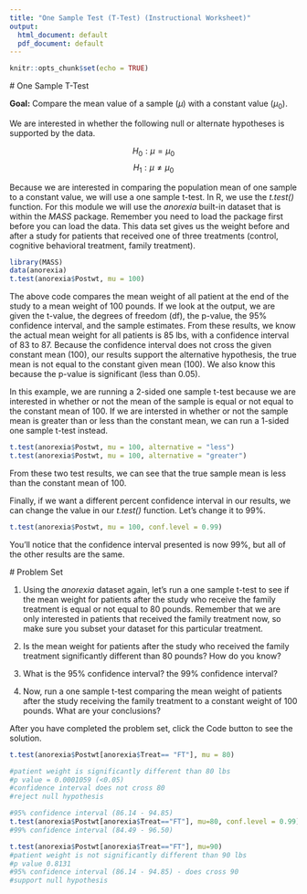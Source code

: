 ---
title: "One Sample Test (T-Test) (Instructional Worksheet)"
output:
  html_document: default
  pdf_document: default
---

```{r setup, include=FALSE}
knitr::opts_chunk$set(echo = TRUE)
```

<script src="hideOutput.js"></script>

<link rel="stylesheet" type="text/css" href="fold.css">

#\textcolor{blue}{1.1} One Sample T-Test

**Goal:** Compare the mean value of a sample ($\mu$) with a constant value ($\mu_0$). 

We are interested in whether the following null or alternate hypotheses is supported by the data.

$$H_0: \mu = \mu_0$$
$$H_1: \mu \ne \mu_0$$

Because we are interested in comparing the population mean of one sample to a constant value, we will use a one sample t-test. In R, we use the *t.test()* function. 
For this module we will use the *anorexia* built-in dataset that is within the *MASS* package. Remember you need to load the package first before you can load the data. This data set gives us the weight before and after a study for patients that received one of three treatments (control, cognitive behavioral treatment, family treatment).

```{r eval = FALSE}
library(MASS)
data(anorexia)
t.test(anorexia$Postwt, mu = 100)
```

The above code compares the mean weight of all patient at the end of the study to a mean weight of 100 pounds. If we look at the output, we are given the t-value, the degrees of freedom (df), the p-value, the 95% confidence interval, and the sample estimates. From these results, we know the actual mean weight for all patients is 85 lbs, with a confidence interval of 83 to 87. Because the confidence interval does not cross the given constant mean (100), our results support the alternative hypothesis, the true mean is not equal to the constant given mean (100). We also know this because the p-value is significant (less than 0.05). 

In this example, we are running a 2-sided one sample t-test because we are interested in whether or not the mean of the sample is equal or not equal to the constant mean of 100. If we are intersted in whether or not the sample mean is greater than or less than the constant mean, we can run a 1-sided one sample t-test instead. 

```{r eval = FALSE}
t.test(anorexia$Postwt, mu = 100, alternative = "less")
t.test(anorexia$Postwt, mu = 100, alternative = "greater")
```

From these two test results, we can see that the true sample mean is less than the constant mean of 100. 

Finally, if we want a different percent confidence interval in our results, we can change the value in our *t.test()* function. Let's change it to 99%.

```{r eval = FALSE}
t.test(anorexia$Postwt, mu = 100, conf.level = 0.99)
```

You'll notice that the confidence interval presented is now 99%, but all of the other results are the same.

#\textcolor{blue}{1.2} Problem Set

1. Using the *anorexia* dataset again, let's run a one sample t-test to see if the mean weight for patients after the study who receive the family treatment is equal or not equal to 80 pounds. Remember that we are only interested in patients that received the family treatment now, so make sure you subset your dataset for this particular treatment.

2. Is the mean weight for patients after the study who received the family treatment significantly different than 80 pounds? How do you know?

3. What is the 95% confidence interval? the 99% confidence interval?

4. Now, run a one sample t-test comparing the mean weight of patients after the study receiving the family treatment to a constant weight of 100 pounds. What are your conclusions?

After you have completed the problem set, click the Code button to see the solution.


<div class="fold s">

```{r eval = FALSE}
t.test(anorexia$Postwt[anorexia$Treat== "FT"], mu = 80)

#patient weight is significantly different than 80 lbs
#p value = 0.0001059 (<0.05)
#confidence interval does not cross 80
#reject null hypothesis

#95% confidence interval (86.14 - 94.85)
t.test(anorexia$Postwt[anorexia$Treat=="FT"], mu=80, conf.level = 0.99)
#99% confidence interval (84.49 - 96.50)

t.test(anorexia$Postwt[anorexia$Treat=="FT"], mu=90)
#patient weight is not significantly different than 90 lbs 
#p value 0.8131
#95% confidence interval (86.14 - 94.85) - does cross 90
#support null hypothesis
```

</div>

